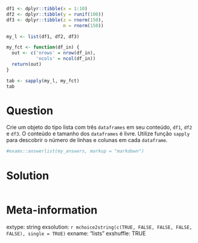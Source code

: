 ```r
df1 <- dplyr::tibble(x = 1:10)
df2 <- dplyr::tibble(y = runif(100))
df3 <- dplyr::tibble(z = rnorm(150),
                     m = rnorm(150))

my_l <- list(df1, df2, df3)

my_fct <- function(df_in) {
  out <- c('nrows' = nrow(df_in), 
           'ncols' = ncol(df_in))
  return(out)
}

tab <- sapply(my_l, my_fct)
tab
```

Question
========

Crie um objeto do tipo lista com três `dataframes` em seu conteúdo, `df1`,  `df2` e `df3`. O conteúdo e tamanho dos `dataframes` é livre. Utilize função `sapply` para descobrir o número de linhas e colunas em cada `dataframe`.

```r
#exams::answerlist(my_answers, markup = "markdown")
```

Solution
================

```r
```


Meta-information
================
extype: string
exsolution: `r mchoice2string(c(TRUE, FALSE, FALSE, FALSE, FALSE), single = TRUE)`
exname: "lists"
exshuffle: TRUE

